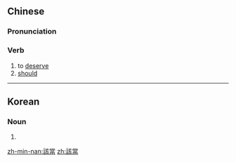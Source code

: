 {{also|該当|该当}}
==Chinese==
{{zh-forms|s=该当}}

===Pronunciation===
{{zh-pron
|m=gāidāng
|c=goi1 dong1
|h=pfs=kôi-tông
|mn=kai-tong
|cat=v
}}

===Verb===
{{zh-verb}}

# to [[deserve]]
# [[should]]

----

==Korean==
{{ko-hanjatab}}

===Noun===
{{ko-noun|hj|hangeul=해당}}

# {{hanja form of|해당|<!-- -->}}

[[zh-min-nan:該當]]
[[zh:該當]]